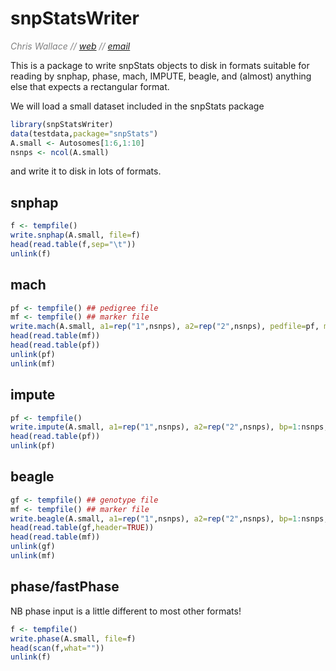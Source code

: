 <!--
%\VignetteEngine{knitr}
%\VignetteIndexEntry{snpStatsWriter vignette}
-->

# snpStatsWriter

<font color="grey">
*Chris Wallace // [web](http://www-gene.cimr.cam.ac.uk/staff/wallace) // [email](mailto:chris.wallace at cimr.cam.ac.uk)*  
</font>


This is a package to write snpStats objects to disk in formats
suitable for reading by snphap, phase, mach, IMPUTE, beagle, and
(almost) anything else that expects a rectangular format.

We will load a small dataset included in the snpStats package

```r
library(snpStatsWriter)
data(testdata,package="snpStats")
A.small <- Autosomes[1:6,1:10]
nsnps <- ncol(A.small)
```

and write it to disk in lots of formats.

## snphap

```r
f <- tempfile()
write.snphap(A.small, file=f)
head(read.table(f,sep="\t"))
unlink(f)
```

## mach

```r
pf <- tempfile() ## pedigree file
mf <- tempfile() ## marker file
write.mach(A.small, a1=rep("1",nsnps), a2=rep("2",nsnps), pedfile=pf, mfile=mf)
head(read.table(mf))
head(read.table(pf))
unlink(pf)
unlink(mf)
```

## impute

```r
pf <- tempfile()
write.impute(A.small, a1=rep("1",nsnps), a2=rep("2",nsnps), bp=1:nsnps, pedfile=pf)
head(read.table(pf))
unlink(pf)
```

## beagle

```r
gf <- tempfile() ## genotype file
mf <- tempfile() ## marker file
write.beagle(A.small, a1=rep("1",nsnps), a2=rep("2",nsnps), bp=1:nsnps, gfile=gf, mfile=mf)
head(read.table(gf,header=TRUE))
head(read.table(mf))
unlink(gf)
unlink(mf)
```

## phase/fastPhase

NB phase input is a little different to most other formats!

```r
f <- tempfile()
write.phase(A.small, file=f)
head(scan(f,what=""))
unlink(f)
```
